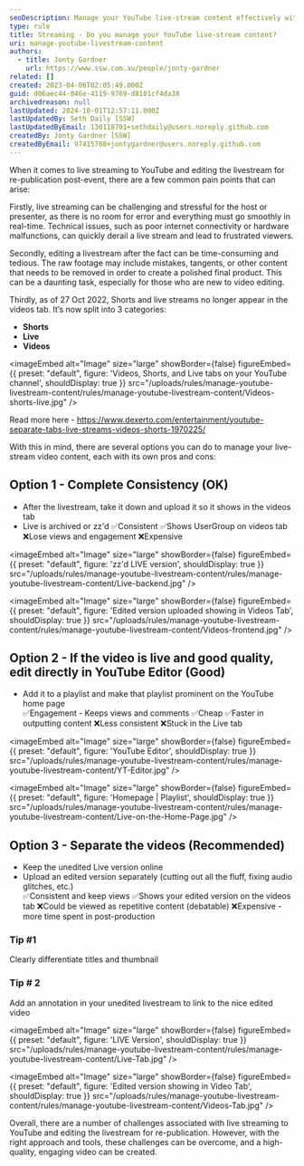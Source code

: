 ```yaml
---
seoDescription: Manage your YouTube live-stream content effectively with our recommended approach, featuring a balance between consistency and engagement.
type: rule
title: Streaming - Do you manage your YouTube live-stream content?
uri: manage-youtube-livestream-content
authors:
  - title: Jonty Gardner
    url: https://www.ssw.com.au/people/jonty-gardner
related: []
created: 2023-04-06T02:05:49.000Z
guid: d06aec44-046e-4119-9769-d8101cf4da38
archivedreason: null
lastUpdated: 2024-10-01T12:57:11.000Z
lastUpdatedBy: Seth Daily [SSW]
lastUpdatedByEmail: 130118701+sethdaily@users.noreply.github.com
createdBy: Jonty Gardner [SSW]
createdByEmail: 97415708+jontygardner@users.noreply.github.com
---
```


When it comes to live streaming to YouTube and editing the livestream for re-publication post-event, there are a few common pain points that can arise:

Firstly, live streaming can be challenging and stressful for the host or presenter, as there is no room for error and everything must go smoothly in real-time. Technical issues, such as poor internet connectivity or hardware malfunctions, can quickly derail a live stream and lead to frustrated viewers.

Secondly, editing a livestream after the fact can be time-consuming and tedious. The raw footage may include mistakes, tangents, or other content that needs to be removed in order to create a polished final product. This can be a daunting task, especially for those who are new to video editing.

Thirdly, as of 27 Oct 2022, Shorts and live streams no longer appear in the videos tab. It’s now split into 3 categories:

* **Shorts**
* **Live**
* **Videos**


<imageEmbed
  alt="Image"
  size="large"
  showBorder={false}
  figureEmbed={{
    preset: "default",
    figure: 'Videos, Shorts, and Live tabs on your YouTube channel',
    shouldDisplay: true
  }}
  src="/uploads/rules/manage-youtube-livestream-content/rules/manage-youtube-livestream-content/Videos-shorts-live.jpg"
/>

Read more here - <https://www.dexerto.com/entertainment/youtube-separate-tabs-live-streams-videos-shorts-1970225/>

With this in mind, there are several options you can do to manage your live-stream video content, each with its own pros and cons:

## Option 1 - Complete Consistency (OK)

* After the livestream, take it down and upload it so it shows in the videos tab
* Live is archived or zz'd
  ✅Consistent
  ✅Shows UserGroup on videos tab
  ❌Lose views and engagement
  ❌Expensive


<imageEmbed
  alt="Image"
  size="large"
  showBorder={false}
  figureEmbed={{
    preset: "default",
    figure: 'zz\'d LIVE version',
    shouldDisplay: true
  }}
  src="/uploads/rules/manage-youtube-livestream-content/rules/manage-youtube-livestream-content/Live-backend.jpg"
/>


<imageEmbed
  alt="Image"
  size="large"
  showBorder={false}
  figureEmbed={{
    preset: "default",
    figure: 'Edited version uploaded showing in Videos Tab',
    shouldDisplay: true
  }}
  src="/uploads/rules/manage-youtube-livestream-content/rules/manage-youtube-livestream-content/Videos-frontend.jpg"
/>

## Option 2 - If the video is live and good quality, edit directly in YouTube Editor (Good)

* Add it to a playlist and make that playlist prominent on the YouTube home page\
  ✅Engagement - Keeps views and comments
  ✅Cheap
  ✅Faster in outputting content
  ❌Less consistent
  ❌Stuck in the Live tab


<imageEmbed
  alt="Image"
  size="large"
  showBorder={false}
  figureEmbed={{
    preset: "default",
    figure: 'YouTube Editor',
    shouldDisplay: true
  }}
  src="/uploads/rules/manage-youtube-livestream-content/rules/manage-youtube-livestream-content/YT-Editor.jpg"
/>


<imageEmbed
  alt="Image"
  size="large"
  showBorder={false}
  figureEmbed={{
    preset: "default",
    figure: 'Homepage | Playlist',
    shouldDisplay: true
  }}
  src="/uploads/rules/manage-youtube-livestream-content/rules/manage-youtube-livestream-content/Live-on-the-Home-Page.jpg"
/>

## Option 3 - Separate the videos (Recommended)

* Keep the unedited Live version online
* Upload an edited version separately (cutting out all the fluff, fixing audio glitches, etc.)\
  ✅Consistent and keep views
  ✅Shows your edited version on the videos tab
  ❌Could be viewed as repetitive content (debatable)
  ❌Expensive - more time spent in post-production

### Tip #1

Clearly differentiate titles and thumbnail

### Tip # 2

Add an annotation in your unedited livestream to link to the nice edited video


<imageEmbed
  alt="Image"
  size="large"
  showBorder={false}
  figureEmbed={{
    preset: "default",
    figure: 'LIVE Version',
    shouldDisplay: true
  }}
  src="/uploads/rules/manage-youtube-livestream-content/rules/manage-youtube-livestream-content/Live-Tab.jpg"
/>


<imageEmbed
  alt="Image"
  size="large"
  showBorder={false}
  figureEmbed={{
    preset: "default",
    figure: 'Edited version showing in Video Tab',
    shouldDisplay: true
  }}
  src="/uploads/rules/manage-youtube-livestream-content/rules/manage-youtube-livestream-content/Videos-Tab.jpg"
/>

Overall, there are a number of challenges associated with live streaming to YouTube and editing the livestream for re-publication. However, with the right approach and tools, these challenges can be overcome, and a high-quality, engaging video can be created.
